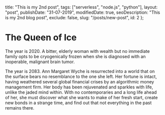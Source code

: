 
  title: "This is my 2nd post",
  tags: ["serverless", "node.js", "python"],
  layout: "post",
  publishDate: "31-07-2019",
  modifiedDate: true,
  seoDescription: "This is my 2nd blog post",
  exclude: false,
  slug: "/posts/new-post",
  id: 2
};


# The Queen of Ice

The year is 2020. A bitter, elderly woman with wealth but no immediate family opts to be cryogenically frozen when she is diagnosed with an inoperable, malignant brain tumor.

The year is 2083. Ann Margaret Wyche is resurrected into a world that on the surface bears no resemblance to the one she left. Her fortune is intact, having weathered several global financial crises by an algorithmic money management firm. Her body has been rejuvenated and sparkles with life, unlike the jaded mind within. With no contemporaries and a long life ahead of her, she must discover what she wants to make of her fresh start, create new bonds in a strange time, and find out that not everything in the past remains there.

